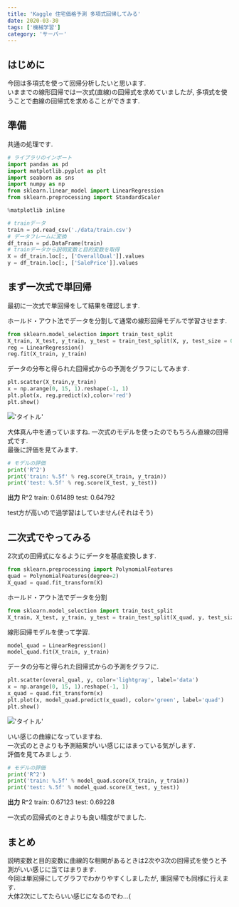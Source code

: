 ```yaml
---
title: 'Kaggle 住宅価格予測 多項式回帰してみる'
date: 2020-03-30
tags: ['機械学習']
category: 'サーバー'
---
```


## はじめに

今回は多項式を使って回帰分析したいと思います.\
いままでの線形回帰では一次式(直線)の回帰式を求めていましたが, 多項式を使うことで曲線の回帰式を求めることができます.

## 準備

共通の処理です.

```python
# ライブラリのインポート
import pandas as pd
import matplotlib.pyplot as plt
import seaborn as sns
import numpy as np
from sklearn.linear_model import LinearRegression
from sklearn.preprocessing import StandardScaler

%matplotlib inline

# trainデータ
train = pd.read_csv('./data/train.csv')
# データフレームに変換
df_train = pd.DataFrame(train)
# trainデータから説明変数と目的変数を取得
X = df_train.loc[:, ['OverallQual']].values
y = df_train.loc[:, ['SalePrice']].values
```

## まず一次式で単回帰

最初に一次式で単回帰をして結果を確認します.

ホールド・アウト法でデータを分割して通常の線形回帰モデルで学習させます.

```python
from sklearn.model_selection import train_test_split
X_train, X_test, y_train, y_test = train_test_split(X, y, test_size = 0.3, random_state = 0)
reg = LinearRegression()
reg.fit(X_train, y_train)
```

データの分布と得られた回帰式からの予測をグラフにしてみます.

```python
plt.scatter(X_train,y_train)
x = np.arange(0, 15, 1).reshape(-1, 1)
plt.plot(x, reg.predict(x),color='red')
plt.show()
```

!['タイトル'](https://i.gyazo.com/6871a5c83c6d9ae3b7194577b7c67519.png)

大体真ん中を通っていますね. 一次式のモデルを使ったのでもちろん直線の回帰式です.\
最後に評価を見てみます.

```python
# モデルの評価
print('R^2')
print('train: %.5f' % reg.score(X_train, y_train))
print('test: %.5f' % reg.score(X_test, y_test))
```

**出力** R^2 train: 0.61489 test: 0.64792

test方が高いので過学習はしていません(それはそう)

## 二次式でやってみる

2次式の回帰式になるようにデータを基底変換します.

```python
from sklearn.preprocessing import PolynomialFeatures
quad = PolynomialFeatures(degree=2)
X_quad = quad.fit_transform(X)
```

ホールド・アウト法でデータを分割

```python
from sklearn.model_selection import train_test_split
X_train, X_test, y_train, y_test = train_test_split(X_quad, y, test_size = 0.3, random_state = 0)
```

線形回帰モデルを使って学習.

```python
model_quad = LinearRegression()
model_quad.fit(X_train, y_train)
```

データの分布と得られた回帰式からの予測をグラフに.

```python
plt.scatter(overal_qual, y, color='lightgray', label='data')
x = np.arange(0, 15, 1).reshape(-1, 1)
x_quad = quad.fit_transform(x)
plt.plot(x, model_quad.predict(x_quad), color='green', label='quad')
plt.show()
```

!['タイトル'](https://i.gyazo.com/7da2aaa02648cc829350c56bbedcde1f.png)

いい感じの曲線になっていますね.\
一次式のときよりも予測結果がいい感じにはまっている気がします.\
評価を見てみましょう.

```python
# モデルの評価
print('R^2')
print('train: %.5f' % model_quad.score(X_train, y_train))
print('test: %.5f' % model_quad.score(X_test, y_test))
```

**出力** R^2 train: 0.67123 test: 0.69228

一次式の回帰式のときよりも良い精度がでました.

## まとめ

説明変数と目的変数に曲線的な相関があるときは2次や3次の回帰式を使うと予測がいい感じに当てはまります.\
今回は単回帰にしてグラフでわかりやすくしましたが, 重回帰でも同様に行えます.\
大体2次にしてたらいい感じになるのでわ...(
